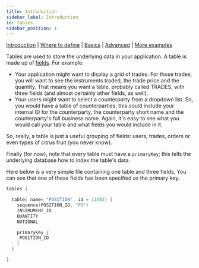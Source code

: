 ```yaml
---
title: Introduction
sidebar_label: Introduction
id: tables
sidebar_position: 1
---
```



[Introduction](/creating-applications/defining-your-application/data-model/tables/tables/)  | [Where to define](/creating-applications/defining-your-application/data-model/tables/tables-define/) | [Basics](/creating-applications/defining-your-application/data-model/tables/tables-basics/) |  [Advanced](/creating-applications/defining-your-application/data-model/tables/tables-advanced/) | [More examples](/creating-applications/defining-your-application/data-model/tables/tables-examples/) 

Tables are used to store the underlying data in your application. A table is made up of [fields](/creating-applications/defining-your-application/data-model/fields/fields). For example:

- Your application might want to display a grid of trades. For those trades, you will want to see the instruments traded, the trade price and the quantity. That means you want a table, probably called TRADES, with three fields (and almost certainly other fields, as well).
- Your users might want to select a counterparty from a dropdown list. So, you would have a table of counterparties; this could include your internal ID for the counterparty, the counterparty short name and the counterparty's full business name. Again, it's easy to see what you would call your table and what fields you would include in it.

So, really, a table is just a useful grouping of fields: users, trades, orders or even types of citrus fruit (you never know).

Finally (for now), note that every table must have a `primaryKey`; this tells the underlying database how to index the table's data.

Here below is a very simple file containing one table and three fields. You can see that one of these fields has been specified as the primary key.

```kotlin
tables {

  table( name= "POSITION", id = 11002) {
    sequence(POSITION_ID, "PS")
    INSTRUMENT_ID
    QUANTITY
    NOTIONAL

    primaryKey {
     POSITION_ID
    }
  }

}
```
